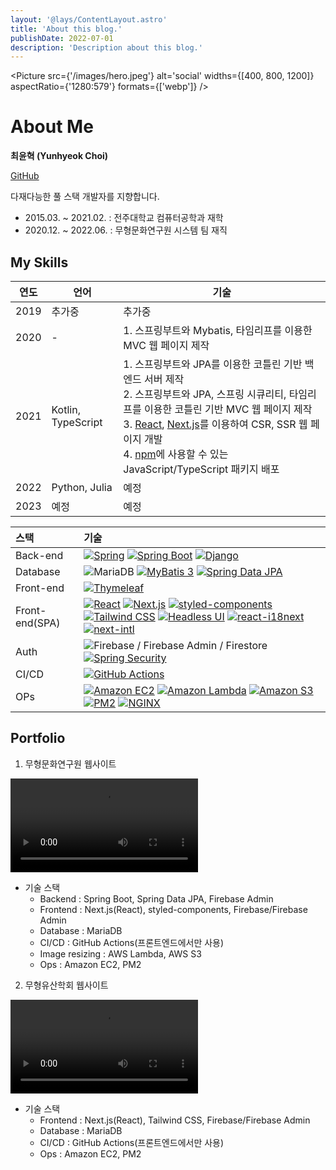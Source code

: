 ```yaml
---
layout: '@lays/ContentLayout.astro'
title: 'About this blog.'
publishDate: 2022-07-01
description: 'Description about this blog.'
---
```



<Picture src={'/images/hero.jpeg'} alt='social' widths={[400, 800, 1200]} aspectRatio={'1280:579'} formats={['webp']} />

# About Me

**최윤혁 (Yunhyeok Choi)**

[<i class="inline-block"><LinkLine /></i> GitHub](https://github.com/yunu7067)

다재다능한 풀 스택 개발자를 지향합니다.

- 2015.03. ~ 2021.02. : 전주대학교 컴퓨터공학과 재학
- 2020.12. ~ 2022.06. : 무형문화연구원 시스템 팀 재직

## My Skills

| 연도 | 언어               | 기술                                                                                                                                                                                                                                                                                                                                                       |
| :--: | ------------------ | ---------------------------------------------------------------------------------------------------------------------------------------------------------------------------------------------------------------------------------------------------------------------------------------------------------------------------------------------------------- |
| 2019 | 추가중             | 추가중                                                                                                                                                                                                                                                                                                                                                     |
| 2020 | -                  | 1. 스프링부트와 Mybatis, 타임리프를 이용한 MVC 웹 페이지 제작                                                                                                                                                                                                                                                                                              |
| 2021 | Kotlin, TypeScript | 1. 스프링부트와 JPA를 이용한 코틀린 기반 백엔드 서버 제작<br />2. 스프링부트와 JPA, 스프링 시큐리티, 타임리프를 이용한 코틀린 기반 MVC 웹 페이지 제작<br />3. [React](https://ko.reactjs.org/), [Next.js](https://nextjs.org/)를 이용하여 CSR, SSR 웹 페이지 개발<br />4. [npm](https://www.npmjs.com/)에 사용할 수 있는 JavaScript/TypeScript 패키지 배포 |
| 2022 | Python, Julia      | 예정                                                                                                                                                                                                                                                                                                                                                       |
| 2023 | 예정               | 예정                                                                                                                                                                                                                                                                                                                                                       |

| 스택           | 기술                                                                                                                                                                                                                                                                                                                                                                                                                                                                                                                                                                                                                                                                                                                                                                                                                                                                                                                                                                                                                                |
| :------------- | :---------------------------------------------------------------------------------------------------------------------------------------------------------------------------------------------------------------------------------------------------------------------------------------------------------------------------------------------------------------------------------------------------------------------------------------------------------------------------------------------------------------------------------------------------------------------------------------------------------------------------------------------------------------------------------------------------------------------------------------------------------------------------------------------------------------------------------------------------------------------------------------------------------------------------------------------------------------------------------------------------------------------------------- |
| Back-end       | [![Spring](https://img.shields.io/badge/Spring-6db33f?style=for-the-badge&logo=spring&logoColor=white)](https://spring.io/) [![Spring Boot](https://img.shields.io/badge/Spring_Boot-6db33f?style=for-the-badge&logo=springboot&logoColor=white)](https://spring.io/projects/spring-boot) [![Django](https://img.shields.io/badge/django-092E20?style=for-the-badge&logo=django&logoColor=white)](https://www.djangoproject.com/)                                                                                                                                                                                                                                                                                                                                                                                                                                                                                                                                                                                                   |
| Database       | ![MariaDB](https://img.shields.io/badge/mariaDB-003545?style=for-the-badge&logo=mariaDB&logoColor=white) [![MyBatis 3](https://img.shields.io/badge/MyBatis-251d1d?style=for-the-badge&logoColor=white)](https://mybatis.org/mybatis-3/) [![Spring Data JPA](https://img.shields.io/badge/Spring_Data_JPA-6db33f?style=for-the-badge&logoColor=white)](https://spring.io/projects/spring-data-jpa)                                                                                                                                                                                                                                                                                                                                                                                                                                                                                                                                                                                                                                  |
| Front-end      | [![Thymeleaf](https://img.shields.io/badge/Thymeleaf-005f0f?style=for-the-badge&logo=thymeleaf&logoColor=white)](https://www.thymeleaf.org/)                                                                                                                                                                                                                                                                                                                                                                                                                                                                                                                                                                                                                                                                                                                                                                                                                                                                                        |
| Front-end(SPA) | [![React](https://img.shields.io/badge/react-61DAFB?style=for-the-badge&logo=react&logoColor=black)](https://ko.reactjs.org/) [![Next.js](https://img.shields.io/badge/Next.js-000000?style=for-the-badge&logo=next.js&logoColor=white)](https://nextjs.org/) [![styled-components](https://img.shields.io/badge/styled--components-d676c3?style=for-the-badge&logo=styledcomponents&logoColor=white)](https://styled-components.com/) [![Tailwind CSS](https://img.shields.io/badge/Tailwind_CSS-38bdf8?style=for-the-badge&logo=tailwindcss&logoColor=white)](https://tailwindcss.com/) [![Headless UI](https://img.shields.io/badge/Headless_UI-6c99fc?style=for-the-badge&logo=headlessui&logoColor=white)](https://headlessui.com/) [![react-i18next](https://img.shields.io/badge/react--i18next-019688?style=for-the-badge&logo=i18next&logoColor=white)](https://react.i18next.com/) [![next-intl](https://img.shields.io/badge/next--intl-5fc3e7?style=for-the-badge&logoColor=white)](https://next-intl-docs.vercel.app/) |
| Auth           | ![Firebase / Firebase Admin / Firestore](https://img.shields.io/badge/Firebase/Firebase_Admin/Firestore-ffa816?style=for-the-badge&logo=firebase&logoColor=white) [![Spring Security](https://img.shields.io/badge/Spring_Security-6db33f?style=for-the-badge&logo=springsecurity&logoColor=white)](https://spring.io/projects/spring-security)                                                                                                                                                                                                                                                                                                                                                                                                                                                                                                                                                                                                                                                                                     |
| CI/CD          | [![GitHub Actions](https://img.shields.io/badge/GitHub_Actions-2088ff?style=for-the-badge&logo=githubactions&logoColor=white)](https://github.com/features/actions)                                                                                                                                                                                                                                                                                                                                                                                                                                                                                                                                                                                                                                                                                                                                                                                                                                                                 |
| OPs            | [![Amazon EC2](https://img.shields.io/badge/Amazon_EC2-fb9402?style=for-the-badge&logo=amazonec2&logoColor=white)](https://aws.amazon.com/ko/ec2/) [![Amazon Lambda](https://img.shields.io/badge/AWS_Lambda-fb9402?style=for-the-badge&logo=awslambda&logoColor=white)](https://aws.amazon.com/ko/lambda/) [![Amazon S3](https://img.shields.io/badge/Amazon_S3-fb9402?style=for-the-badge&logo=amazons3&logoColor=white)](https://aws.amazon.com/ko/s3/) [![PM2](https://img.shields.io/badge/PM2-5402bb?style=for-the-badge&logo=pm2&logoColor=white)](https://pm2.keymetrics.io/) [![NGINX](https://img.shields.io/badge/NGINX-009900?style=for-the-badge&logo=nginx&logoColor=white)](https://nginx.org/)                                                                                                                                                                                                                                                                                                                      |

## Portfolio

1. 무형문화연구원 웹사이트

<video controls='' autoplay='' name='media'>
  <source src='/assets/test.webm' type='video/webm' />
  <source src='/assets/test.mp4' type='video/mp4' />
  <p>To view this video please enable JavaScript, and consider upgrading to a web browser that supports HTML5 video.</p>
</video>

- 기술 스택
  - Backend : Spring Boot, Spring Data JPA, Firebase Admin
  - Frontend : Next.js(React), styled-components, Firebase/Firebase Admin
  - Database : MariaDB
  - CI/CD : GitHub Actions(프론트엔드에서만 사용)
  - Image resizing : AWS Lambda, AWS S3
  - Ops : Amazon EC2, PM2

2. 무형유산학회 웹사이트

<video controls preload='auto'>
  <source src='/assets/test.webm' type='video/webm' />
  <source src='/assets/test.mp4' type='video/mp4' />
  <p>To view this video please enable JavaScript, and consider upgrading to a web browser that supports HTML5 video.</p>
</video>

- 기술 스택
  - Frontend : Next.js(React), Tailwind CSS, Firebase/Firebase Admin
  - Database : MariaDB
  - CI/CD : GitHub Actions(프론트엔드에서만 사용)
  - Ops : Amazon EC2, PM2
